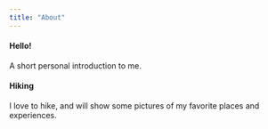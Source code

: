 ```yaml
---
title: "About"
---
```


#### Hello!

A short personal introduction to me.

#### Hiking

I love to hike, and will show some pictures of my favorite places and experiences.


